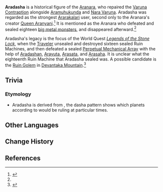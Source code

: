 {{Character Infobox
|type             = Mentioned
|group            = Aranara
|region           = Sumeru
}}
'''Aradasha''' is a historical figure of the [[Aranara]], who repaired the [[Varuna Contraption]] alongside [[Aramuhukunda]] and [[Traveler's Sibling|Nara Varuna]]. Aradasha was regarded as the strongest [[Ararakalari]] user, second only to the Aranara's creator [[Queen Aranyani]].<ref name="Arakarman">{{Ref/NPC|Arakarman|s=2|note=Aradasha's story}}</ref> It is mentioned as the Aranara who defeated and sealed eighteen [[Ruin Machines|big metal monsters]], and disappeared afterward.<ref name="Arakarman"/>

Aradasha's legacy is the focus of the World Quest ''[[Legends of the Stone Lock]]'', when the [[Traveler]] unsealed and destroyed sixteen sealed Ruin Machines, and then defeated a sealed [[Perpetual Mechanical Array]] with the help of [[Aradashan]], [[Arayuta]], [[Arasata]], and [[Arasaha]]. It is unclear what the eighteenth Ruin Machine that Aradasha sealed was. A possible candidate is the [[Ruin Golem]] in [[Devantaka Mountain]].<ref>{{Ref/Quest|For the Children of the Past}}</ref>

==Trivia==
===Etymology===
*Aradasha is derived from {{w|Dasha (astrology)|Dasha}}, the dasha pattern shows which planets according to {{w|Hindu astrology}} would be ruling at particular times.

==Other Languages==
{{Other Languages|default_hidden=1
|en      = Aradasha
|zhs     = 兰帝裟
|zhs_rm  = Lándìshā
|zht     = 蘭帝裟
|zht_rm  = Lándìshā
|ja      = アランダーシャ
|ja_rm   = Arandaasha
|ko      = 아란다샤
|es      = Aradasha
|fr      = Aradasha
|ru      = Арадаша
|th      = Aradasha
|vi      = Aradasha
|de      = Aradasha
|id      = Aradasha
|pt      = Aradasha
|tr      = Aradasha
|it      = Aradasha
}}

==Change History==
{{Change History|introduced=3.0}}

==References==
{{Reflist}}